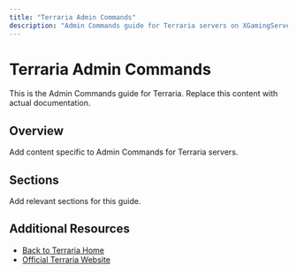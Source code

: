 ```yaml
---
title: "Terraria Admin Commands"
description: "Admin Commands guide for Terraria servers on XGamingServer"
---
```


# Terraria Admin Commands

This is the Admin Commands guide for Terraria. Replace this content with actual documentation.

## Overview

Add content specific to Admin Commands for Terraria servers.

## Sections

Add relevant sections for this guide.

## Additional Resources

- [Back to Terraria Home](./index)
- [Official Terraria Website](https://example.com)
